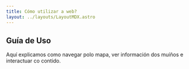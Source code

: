 ```yaml
---
title: Cómo utilizar a web?
layout: ../layouts/LayoutMDX.astro
---
```


## Guía de Uso
Aquí explicamos como navegar polo mapa, ver información dos muíños e interactuar co contido.